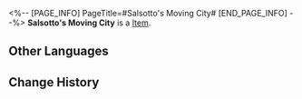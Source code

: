 <%-- [PAGE_INFO]
PageTitle=#Salsotto's Moving City#
[END_PAGE_INFO] --%>
{{Item Infobox
|id          = 43065
|image       = Item Salsotto's Moving City.png
|type        = 
|invCategory = Relics
|rarity      = 3
|effect      = 
|description = Enclosed within the plane is one of Salsotto's last remaining moving cities &mdash; Tumbleweed. This city never stopped and barely escaped from a fate of being swallowed up either by the dark night or the midnight sun.
|source1     = [[Simulated Universe: World 6 - Immersion Device Redemption]]
}}
'''Salsotto's Moving City''' is a [[Item]].

==Other Languages==
{{Other Languages
|en   = Salsotto's Moving City
|zhs  = 萨尔索图的移动城市
|zht  = 薩爾索圖的移動城市
|ja   = サルソットの移動都市
|ko   = 살소토의 움직이는 도시
|es   = Ciudad móvil de Salsotto
|fr   = Ville mouvante de Salsotto
|ru   = Движущийся город Салсотто
|th   = Salsotto's Moving City
|vi   = Thành Phố Chuyển Động Salsotto
|de   = Die fliegende Stadt von Salsotto
|id   = Salsotto's Moving City
|pt   = Cidade Móvel de Salsotto
}}

==Change History==
{{Change History|2.0}}